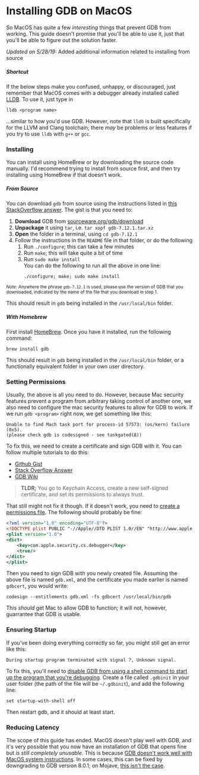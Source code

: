 
# Installing GDB on MacOS
So MacOS has quite a few *interesting* things that prevent GDB from working. This
guide doesn't promise that you'll be able to use it, just that you'll be able to figure
out the solution faster.

*Updated on 5/28/19:* Added additional information related to installing from source

##### Shortcut
If the below steps make you confused, unhappy, or discouraged, just remember that
MacOS comes with a debugger already installed called [LLDB][lldb-tutorial]. To
use it, just type in

```shell
lldb <program name>
```

...similar to how you'd use GDB. However, note that `lldb` is built specifically
for the LLVM and Clang toolchain; there *may* be problems or less features if
you try to use `lldb` with `g++` or `gcc`.

[lldb-tutorial]: https://lldb.llvm.org/tutorial.html

### Installing
You can install using HomeBrew or by downloading the source code manually. I'd
recommend trying to install from source first, and then try installing using HomeBrew
if that doesn't work.

##### From Source
You can download `gdb` from source using the instructions listed in
[this StackOverflow answer][install-gdb-high-sierra]. The gist is that you need to:

1. **Download** GDB from [sourceware.org/gdb/download][gdb-source-download]
2. **Unpackage** it using `tar`, i.e. `tar xopf gdb-7.12.1.tar.xz`
3. **Open** the folder in a terminal, using `cd gdb-7.12.1`
4. Follow the instructions in the `README` file in that folder, or do the following
   1. Run `./configure`; this can take a few minutes
   2. Run `make`; this will take quite a bit of time
   3. Run `sudo make install`  
      You can do the following to run all the above in one line:
      ```shell
      ./configure; make; sudo make install
      ```

<small><i>Note:</i> Anywhere the phrase `gdb-7.12.1` is used, please use the
version of GDB that you downloaded, indicated by the name of the file that you
download in step 1.</small>

This should result in `gdb` being installed in the `/usr/local/bin` folder.

[gdb-source-download]: https://www.sourceware.org/gdb/download/
[install-gdb-high-sierra]: https://stackoverflow.com/a/41966074

##### With Homebrew
First install [HomeBrew][homebrew]. Once you have it installed, run the following
command:

```shell
brew install gdb
```

This should result in `gdb` being installed in the `/usr/local/bin` folder, or
a functionally equivalent folder in your own user directory.

[homebrew]: https://brew.sh/

### Setting Permissions
Usually, the above is all you need to do. However, because Mac security features prevent
a program from arbitrary taking control of another one, we also need to configure
the mac security features to allow for GDB to work. If we run `gdb <program>` right now,
we get something like this:

```
Unable to find Mach task port for process-id 57573: (os/kern) failure (0x5).
(please check gdb is codesigned - see taskgated(8))
```

To fix this, we need to create a certificate and sign GDB with it. You can follow
multiple tutorials to do this:

* [Github Gist](https://gist.github.com/hlissner/898b7dfc0a3b63824a70e15cd0180154)
* [Stack Overflow Answer](https://stackoverflow.com/questions/18423124/please-check-gdb-is-codesigned-see-taskgated8-how-to-get-gdb-installed-w)
* [GDB Wiki](https://sourceware.org/gdb/wiki/PermissionsDarwin)

> **TLDR;** You go to Keychain Access, create a new self-signed certificate, and set
> its permissions to always trust.

That still might not fix it though. If it doesn't work, you need to
[create a permissions file][perm-file]. The following should probably be fine:

[perm-file]: https://stackoverflow.com/questions/52699661/macos-mojave-how-to-achieve-codesign-to-enable-debugging-gdb

```xml
<?xml version="1.0" encoding="UTF-8"?>
<!DOCTYPE plist PUBLIC "-//Apple//DTD PLIST 1.0//EN" "http://www.apple.com/DTDs/PropertyList-1.0.dtd">
<plist version="1.0">
<dict>
    <key>com.apple.security.cs.debugger</key>
    <true/>
</dict>
</plist>
```

Then you need to sign GDB with you newly created file. Assuming the above file
is named `gdb.xml`, and the certificate you made earlier is named `gdbcert`, you would write:

```shell
codesign --entitlements gdb.xml -fs gdbcert /usr/local/bin/gdb
```

This *should* get Mac to allow GDB to function; it will not, however, guarrantee
that GDB is usable.

### Ensuring Startup
If you've been doing everything correctly so far, you might still get an error like this:

```
During startup program terminated with signal ?, Unknown signal.
```

To fix this, you'll need to [disable GDB from using a shell command to start up
the program that you're debugging][dis-gdb-shell]. Create a file called `.gdbinit` in your user
folder (the path of the file will be `~/.gdbinit`), and add the following line:

[dis-gdb-shell]: https://github.com/Homebrew/homebrew-core/issues/5912

```shell
set startup-with-shell off
```

Then restart gdb, and it should at least start.

### Reducing Latency
The scope of this guide has ended. MacOS doesn't play well with GDB, and it's very
possible that you now have an installation of GDB that opens fine but *is still
completely unusable*. This is because [GDB doesn't work well with MacOS system
instructions][gdb-unusable]. In some cases, this can be fixed by downgrading to
GDB version 8.0.1; on Mojave, [this isn't the case][gdb-mojave-bad].

[gdb-unusable]: https://github.com/Homebrew/homebrew-core/issues/34750
[gdb-mojave-bad]: https://sourceware.org/bugzilla/show_bug.cgi?id=23949

